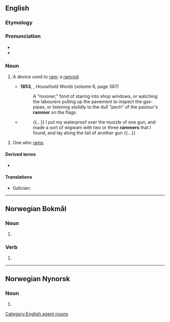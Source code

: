 ==English==

===Etymology===
{{suffix|en|ram|er}}

===Pronunciation===
* {{IPA|en|/ˈɹæmə(ɹ)/}}
* {{rhymes|en|æmə(ɹ)}}

===Noun===
{{en-noun}}

# A device used to [[ram]]; a [[ramrod]].
#: {{ux|en|Now use your '''rammer''' to pack it tightly into the barrel.}}
#* '''1853''', {{w|Charles Dickens}}, ''Household Words'' (volume 6, page 387)
#*: A "mooner," fond of staring into shop windows, or watching the labourers pulling up the pavement to inspect the gas-pipes, or listening stolidly to the dull "pech" of the paviour's '''rammer''' on the flags.
#* {{RQ:Kipling Jungle Book}}
#*: {{...}} I put my waterproof over the muzzle of one gun, and made a sort of wigwam with two or three '''rammers''' that I found, and lay along the tail of another gun {{...}}
# One who [[ram]]s.
#: {{ux|en|When we meet head-on the question will be which of us will be the '''rammer''' and which the rammed.}}

====Derived terms====
* {{l|en|rammerman}}

====Translations====
{{trans-top|tool}}
{{trans-mid}}
* Galician: {{t|gl|pisón|m}}
{{trans-bottom}}
[[Category:English agent nouns]]

----

==Norwegian Bokmål==

===Noun===
{{head|nb|noun form|g=m|g2=f}}

# {{inflection of|nb|ramme||indefinite|p}}

===Verb===
{{head|nb|verb form}}

# {{inflection of|nb|ramme||pres}}

----

==Norwegian Nynorsk==

===Noun===
{{head|nn|noun form|g=f}}

# {{inflection of|nn|ramme||indefinite|p}}